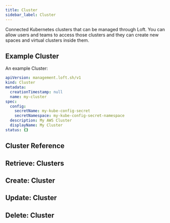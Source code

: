 ```yaml
---
title: Cluster
sidebar_label: Cluster
---
```


Connected Kubernetes clusters that can be managed through Loft. You can allow users and teams to access those clusters and they can create new spaces and virtual clusters inside them.

## Example Cluster

An example Cluster:
```yaml
apiVersion: management.loft.sh/v1
kind: Cluster
metadata:
  creationTimestamp: null
  name: my-cluster
spec:
  config:
    secretName: my-kube-config-secret
    secretNamespace: my-kube-config-secret-namespace
  description: My AWS Cluster
  displayName: My Cluster
status: {}

```

## Cluster Reference

<Reference />

## Retrieve: Clusters

<Retrieve />

## Create: Cluster

<Create />

## Update: Cluster

<Update />

## Delete: Cluster

<Delete />


